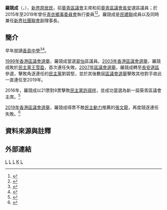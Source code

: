 {{Infobox_officeholder
| name = 羅競成
| native_name = Law King-shing
| honorific-suffix = [[銅紫荊星章|BBS]] [[榮譽勳章_(香港)|MH]] [[太平紳士|JP]]
| image name =
| office1= [[葵青區議會|葵青區議會]]主席
| term_start1   = 2016年1月
| constituency1 = 
|term_end1     = 2019年12月31日
|predecessor1  = [[方平_(區議員)|方平]]
|successor1    = [[單仲偕|單仲偕]]
| office2= [[葵青區議會|葵青區議會]]副主席
| term_start2   = 2012年1月
| constituency2 = 
|term_end2     = 2015年12月31日
|predecessor2  = [[麥美娟|麥美娟]]
|successor2    = [[周奕希|周奕希]]
| office3= [[葵青區議會|葵青區議會]]議員
| term_start3   = 2008年1月1日
| constituency3 = [[長安_(選區)|長安]]
|term_end3     = 2019年12月31日
|predecessor3  = [[劉碧堅_(前區議員)|劉碧堅]]
|successor3    = [[張文龍_(香港區議員)|張文龍]]
| term_start4   = 2000年1月1日
| constituency4 = [[翠怡|翠怡]]
|term_end4     = 2003年12月31日
|predecessor4  = [[曹沛森|曹沛森]]
|successor4    = [[王雪盈|王雪盈]]
| different name = 
| Native place = 
| sex = 男
| date of birth = {{Birth year and age|1959||}}
| date of death =
| place of birth = 
| residence      = 
| party = {{DAB/short}}
| otherparty = {{NTAS/short}}
| nationality = 
| spouse = 
| relatives =
| profession = 	
| religion = 
| educate =
| website = 
}}

'''羅競成'''{{BBSHK}}{{MH}}{{JP}}（{{lang-en|Law King-shing}}，{{bd|1959年||}}），[[新界原居民|新界原居民]]，前[[葵青區議會|葵青區議會]]主席和前[[葵青區議會|葵青區議會]][[長安_(選區)|長安]]選區議員；於2015年至2019年曾任[[鄉事委員會|青衣鄉事委員會]]執行委員<ref>{{cite web |url=http://www.eac.gov.hk/pdf/village/2015/ch/2015roe_appendix11b.pdf |title=二零一五年鄉郊一般選舉 原居民代表選舉結果|access-date=2019-11-26 |archive-url=https://web.archive.org/web/20190629231706/https://www.eac.hk/pdf/village/2015/ch/2015roe_appendix11b.pdf |archive-date=2019-06-29 |dead-url=no }}</ref><ref>{{cite web |url=http://www.eac.gov.hk/pdf/village/2015/ch/2015roe_appendix11a.pdf |title=二零一五年鄉郊一般選舉 居民代表選舉結果|access-date=2019-11-26 |archive-url=https://web.archive.org/web/20190629114153/https://www.eac.hk/pdf/village/2015/ch/2015roe_appendix11a.pdf |archive-date=2019-06-29 |dead-url=no }}</ref>。羅競成是[[民主建港協進聯盟|民建聯]]成員以及同時兼任[[新界社團聯會|新界社團聯會]]副理事長。

==簡介==
早年就讀[[香島中學|香島中學]]<ref>{{cite web |url=http://www.heungto.edu.hk/index.php/alumni?start=17 |title=香島多位校友晉身政壇 |last= |first= |date=2008-3 |website= |publisher=香島中學 |access-date=2019-04-24 |quote= |archive-date=2019-11-29 |archive-url=https://web.archive.org/web/20191129011515/http://www.heungto.edu.hk/index.php/alumni?start=17 |dead-url=yes }}</ref><ref>{{cite web |url=http://www.heungto.org.hk/attachments/article/42/2015%E5%B9%B4%E6%9C%9F%E7%AC%AC4%E6%9C%9F%E6%9C%83%E8%A8%8A.pdf |title=2015年期第4期會訊 |last= |first= |date= |website= |publisher=香島中學校友會 |access-date=2019-07-16 |archive-date=2020-12-10 |archive-url=https://web.archive.org/web/20201210063619/http://www.heungto.org.hk/attachments/article/42/2015%E5%B9%B4%E6%9C%9F%E7%AC%AC4%E6%9C%9F%E6%9C%83%E8%A8%8A.pdf |dead-url=yes }}</ref>。

[[1999年香港區議會選舉|1999年香港區議會選舉]]，羅競成當選[[翠怡|翠怡]]區議員。[[2003年香港區議會選舉|2003年香港區議會選舉]]，羅競成敗於[[民主黨_(香港)|民主黨]][[王雪盈|王雪盈]]，首次連任失敗。[[2007年區議會選舉|2007年區議會選舉]]，羅競成轉至[[長安_(選區)|長安選區]]參選，擊敗角逐連任的[[民主黨_(香港)|民主黨]]劉碧堅，並於其後數屆[[香港區議會選舉|區議會選舉]]擊敗其他對手故此一直連任至2019年。

2016年，羅競成以21票對8票擊敗[[民主黨_(香港)|民主黨]][[許祺祥|許祺祥]]，並成功當選為新一屆葵青區議會主席。<ref>{{Cite web |url=http://hk.on.cc/hk/bkn/cnt/news/20160105/bkn-20160105161822649-0105_00822_001.html |title=深水涉區會主席爭奪戰激烈　泛民輸一票|date=2016-01-05|access-date=2019-11-26 |archive-url=https://web.archive.org/web/20170305063402/http://hk.on.cc/hk/bkn/cnt/news/20160105/bkn-20160105161822649-0105_00822_001.html |archive-date=2017-03-05 |dead-url=no }}</ref>

[[2019年香港區議會選舉|2019年香港區議會選舉]]，羅競成得票不敵[[民主動力|民主動力]]推薦的[[張文龍_(香港區議員)|張文龍]]，再度競逐連任失敗。<ref>{{Cite web |url=https://www.elections.gov.hk/dc2019/chi/results_kwai_tsing.html |title=2019年區議會選舉 - 選舉結果(葵青) |access-date=2019-11-26 |archive-url=https://web.archive.org/web/20191128101446/https://www.elections.gov.hk/dc2019/chi/results_kwai_tsing.html |archive-date=2019-11-28 |dead-url=yes }}</ref>

== 資料來源與註釋 ==
{{reflist|2}}
{{NoteFoot}}

==外部連結==
{{start box}}
{{s-par}}
{{s-before|劉碧堅}}
{{s-title|[[葵青區議會|葵青區議會]]<br>{{small|[[長安_(選區)|長安選區]]區議員}}|2008年1月1日－2019年12月31日}}
{{s-after|[[張文龍_(香港區議員)|張文龍]]}}
{{s-before|[[曹沛森|曹沛森]]}}
{{s-title|[[葵青區議會|葵青區議會]]<br>{{small|[[翠怡|翠怡]]選區區議員}}|2000年1月1日—2003年12月31日}}
{{s-after|[[王雪盈|王雪盈]]}}
{{s-before|方平}}
{{s-title|[[葵青區議會|葵青區議會]]主席|2016年1月5日—2019年12月31日}}
{{s-after|[[單仲偕|單仲偕]]}}
{{s-before|[[麥美娟|麥美娟]]}}
{{s-title|[[葵青區議會|葵青區議會]]副主席|2012年1月—2015年12月31日}}
{{s-after|[[周奕希|周奕希]]}}
{{end}}

[[Category:前香港區議員|L]]
[[Category:民主建港協進聯盟成員|L]]
[[Category:香島中學校友|L]]
[[Category:羅姓|K]]
[[Category:新界原居民|L]]